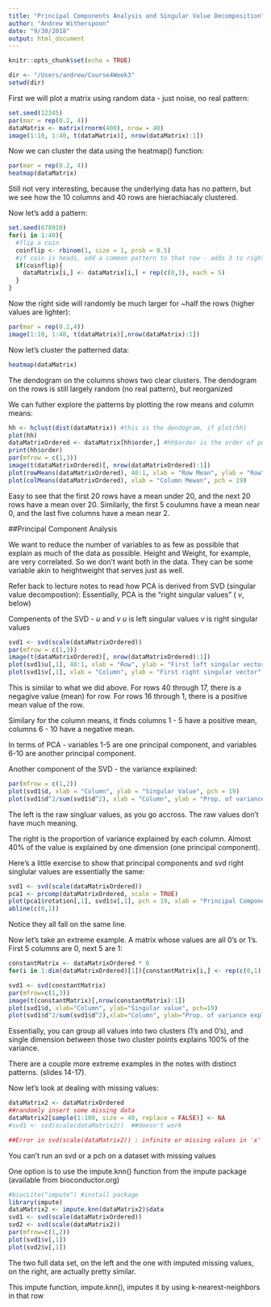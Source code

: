 ```yaml
---
title: "Principal Components Analysis and Singular Value Decomposition"
author: "Andrew Witherspoon"
date: "9/30/2018"
output: html_document
---
```


```r
knitr::opts_chunk$set(echo = TRUE)

dir <- "/Users/andrew/Course4Week3"
setwd(dir)
```

First we will plot a matrix using random data - just noise, no real pattern:
```r
set.seed(12345)
par(mar = rep(0.2, 4))
dataMatrix <- matrix(rnorm(400), nrow = 40)
image(1:10, 1:40, t(dataMatrix)[, nrow(dataMatrix):1])
```

Now we can cluster the data using the heatmap() function:
```r
par(mar = rep(0.2, 4))
heatmap(dataMatrix)
```
Still not very interesting, because the underlying data has no pattern, but we see how the 10 columns and 40 rows are hierachiacaly clustered.

Now let's add a pattern:
```r
set.seed(678910)
for(i in 1:40){
  #flip a coin
  coinflip <- rbinom(1, size = 1, prob = 0.5)
  #if coin is heads, add a common pattern to that row - adds 3 to right 5 values in each row
  if(coinflip){
    dataMatrix[i,] <- dataMatrix[i,] + rep(c(0,3), each = 5)
  }
}
```

Now the right side will randomly be much larger for ~half the rows (higher values are lighter):
```r
par(mar = rep(0.2,4))
image(1:10, 1:40, t(dataMatrix)[,nrow(dataMatrix):1])
```

Now let's cluster the patterned data:
```r
heatmap(dataMatrix)
```
The dendogram on the columns shows two clear clusters.  The dendogram on the rows is still largely random (no real pattern), but reorganized


We can futher explore the patterns by plotting the row means and column means:
```r
hh <- hclust(dist(dataMatrix)) #this is the dendogram, if plot(hh)
plot(hh)
dataMatrixOrdered <- dataMatrix[hh$order,] #hh$order is the order of points on the dendogram, from left to right.  This orders the Matrix in the same way
print(hh$order)
par(mfrow = c(1,3))
image(t(dataMatrixOrdered)[, nrow(dataMatrixOrdered):1])
plot(rowMeans(dataMatrixOrdered), 40:1, xlab = "Row Mean", ylab = "Row", pch = 19)
plot(colMeans(dataMatrixOrdered), xlab = "Column Mewan", pch = 19)
```
Easy to see that the first 20 rows have a mean under 20, and the next 20 rows have a mean over 20.  Similarly, the first 5 coulumns have a mean near 0, and the last five columns have a mean near 2.

##Principal Component Analysis

We want to reduce the number of variables to as few as possible that explain as much of the data as possible.  Height and Weight, for example, are very correlated.  So we don't want both in the data.  They can be some variable akin to heightweight that serves just as well.

Refer back to lecture notes to read how PCA is derived from SVD (singular value decompostion):  Essentially, PCA is the "right singular values" ( _v_, below)

Compenents of the SVD - _u_ and _v_
_u_ is left singular values
_v_ is right singular values
```r
svd1 <- svd(scale(dataMatrixOrdered))
par(mfrow = c(1,3))
image(t(dataMatrixOrdered)[, nrow(dataMatrixOrdered):1])
plot(svd1$u[,1], 40:1, xlab = "Row", ylab = "First left singular vector", pch = 19)
plot(svd1$v[,1], xlab = "Column", ylab = "First right singular vector", pch = 19)
```
This is similar to what we did above.  For rows 40 through 17, there is a negagive value (mean) for row. For rows 16 through 1, there is a positive mean value of the row.

Similary for the column means, it finds columns 1 - 5 have a positive mean, columns 6 - 10 have a negative mean.

In terms of PCA - variables 1-5 are one principal component, and variables 6-10 are another principal component.


Another component of the SVD - the variance explained:
```r
par(mfrow = c(1,2))
plot(svd1$d, xlab = "Column", ylab = "Singular Value", pch = 19)
plot(svd1$d^2/sum(svd1$d^2), xlab = "Column", ylab = "Prop. of variance explained", pch = 19)
```
The left is the raw singluar values, as you go accross.  The raw values don't have much meaning.

The right is the proportion of variance explained by each column.  Almost 40% of the value is explained by one dimension (one principal component).

Here's a little exercise to show that principal components and svd right singlular values are essentially the same:
```r
svd1 <- svd(scale(dataMatrixOrdered))
pca1 <- prcomp(dataMatrixOrdered, scale = TRUE)
plot(pca1$rotation[,1], svd1$v[,1], pch = 19, xlab = "Principal Component 1", ylab = "Right Singular Vector 1")
abline(c(0,1))
```
Notice they all fall on the same line.


Now let's take an extreme example.  A matrix whose values are all 0's or 1's.  First 5 columns are 0, next 5 are 1:
```r
constantMatrix <- dataMatrixOrdered * 0
for(i in 1:dim(dataMatrixOrdered)[1]){constantMatrix[i,] <- rep(c(0,1), each=5)}
```

```r
svd1 <- svd(constantMatrix)
par(mfrow=c(1,3))
image(t(constantMatrix)[,nrow(constantMatrix):1])
plot(svd1$d, xlab="Column", ylab="Singular value", pch=19)
plot(svd1$d^2/sum(svd1$d^2),xlab="Column", ylab="Prop. of variance explained", pch=19)
```
Essentially, you can group all values into two clusters (1's and 0's), and single dimension between those two cluster points explains 100% of the variance.

There are a couple more extreme examples in the notes with distinct patterns.
(slides 14-17).


Now let's look at dealing with  missing values:
```r
dataMatrix2 <- dataMatrixOrdered
##randomly insert some missing data
dataMatrix2[sample(1:100, size = 40, replace = FALSE)] <- NA
#svd1 <- svd(scale(dataMatrix2))  ##doesn't work

##Error in svd(scale(dataMatrix2)) : infinite or missing values in 'x'
```
You can't run an svd or a pch on a dataset with missing values

One option is to use the impute.knn() function from the impute package (available from bioconductor.org)
```r
#biocLite("impute") #install package
library(impute)
dataMatrix2 <- impute.knn(dataMatrix2)$data
svd1 <- svd(scale(dataMatrixOrdered))
svd2 <- svd(scale(dataMatrix2))
par(mfrow=c(1,2))
plot(svd1$v[,1])
plot(svd2$v[,1])
```
The two full data set, on the left and the one with imputed missing values, on the right, are actually pretty similar.

This impute function, impute.knn(), imputes it by using k-nearest-neighbors in that row

